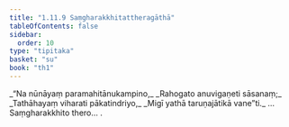 ```yaml
---
title: "1.11.9 Saṃgharakkhitattheragāthā"
tableOfContents: false
sidebar:
  order: 10
type: "tipitaka"
basket: "su"
book: "th1"
---
```



<DynamicBreadcrumb />

<Division number="109" book="th1">

<Paragraph number="243" type="verses" book="th1">
_“Na nūnāyaṃ paramahitānukampino,_  
_Rahogato anuvigaṇeti sāsanaṃ;_  
_Tathāhayaṃ viharati pākatindriyo,_  
_Migī yathā taruṇajātikā vane”ti._  


</Paragraph>
</Division>

<Paragraph number="244" type="center" book="th1">
…  Saṃgharakkhito thero… .
</Paragraph>